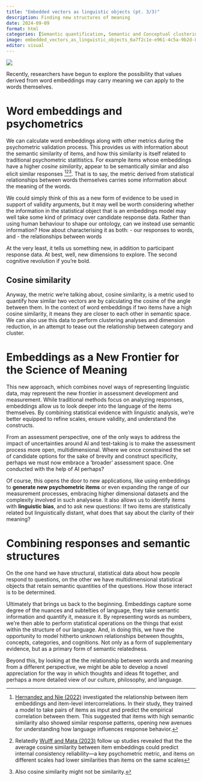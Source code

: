 ```yaml
---
title: "Embedded vectors as linguistic objects (pt. 3/3)"
description: Finding new structures of meaning
date: 2024-09-09
format: html
categories: [Semantic quantification, Semantic and Conceptual clustering]
image: embedded_vectors_as_linguistic_objects_6a7f2c1e-e961-4c5a-9b2d-85a0ca74bbc5.png
editor: visual
---
```


![](embedded_vectors_as_linguistic_objects_6a7f2c1e-e961-4c5a-9b2d-85a0ca74bbc5.png)

Recently, researchers have begun to explore the possibility that values derived from word embeddings may carry meaning we can apply to the words themselves. 

# Word embeddings and psychometrics 

We can calculate word embeddings along with other metrics during the psychometric validation process. This provides us with information about the semantic similarity of items, and how this similarity is itself related to traditional psychometric statitistics. For example items whose embeddings have a higher _cosine similarity_, appear to be semantically similar and also elicit similar responses [^1][^2][^3]. That is to say, the metric derived from statistical relationships between words themselves carries some information about the meaning of the words. 

We could simply think of this as a new form of evidence to be used in support of validity arguments, but it may well be worth considering whether the information in the statistical object that is an embeddings model may well take some kind of primacy over candidate response data. Rather than using human behaviour to shape our ontology, can we instead use semantic information? How about characterising it as both:
- our responses to words, and 
- the relationships between words 

At the very least, it tells us something new, in addition to participant response data. At best, well, new dimensions to explore. The second cognitive revolution if you're bold. 

## Cosine similarity

Anyway, the metric we're talking about, cosine similarity, is a metric used to quantify how similar two vectors are by calculating the cosine of the angle between them. In the context of word embeddings if two items have a high cosine similarity, it means they are closer to each other in semantic space. We can also use this data to perform clustering analyses and dimension reduction, in an attempt to tease out the relationship between category and cluster.

# Embeddings as a New Frontier for the Science of Meaning

This new approach, which combines novel ways of representing linguistic data, may represent the new frontier in assessment development and measurement. While traditional methods focus on analyzing responses, embeddings allow us to look deeper into the language of the items themselves. By combining statistical evidence with linguistic analysis, we’re better equipped to refine scales, ensure validity, and understand the constructs. 

From an assessment perspective, one of the only ways to address the impact of uncertainties around AI and test-taking is to make the assessment process more open, multidimensional. Where we once constrained the set of candidate options for the sake of brevity and construct specificity, perhaps we must now embrace a 'broader' assessment space. One conducted with the help of AI perhaps?  

Of course, this opens the door to new applications, like using embeddings to **generate new psychometric items** or even expanding the range of our measurement processes, embracing higher dimensional datasets and the complexity involved in such analysese. It also allows us to identify items with **linguistic bias**, and to ask new questions: If two items are statistically related but linguistically distant, what does that say about the clarity of their meaning? 

# Combining responses and semantic structures

On the one hand we have structural, statistical data about how people respond to questions, on the other we have multidimensional statistical objects that retain semantic quantities of the questions. How those interact is to be determined.

Ultimately that brings us back to the beginning. Embeddings capture some degree of the nuances and subtelties of language, they take semantic information and quantify it, measure it. By representing words as numbers, we're then able to perform statistical operations on the things that exist within the structure of our language. And, in doing this, we have the opportunity to model hitherto unknown relationships between thoughts, concepts, categories, and cognitions. Not only as a form of supplementary evidence, but as a primary form of semantic relatedness.  

Beyond this, by looking at the the relationship between words and meaning from a different perspective, we might be able to develop a novel appreciation for the way in which thoughts and ideas fit together, and perhaps a more detailed view of our culture, philosophy, and language. 


[^1]: [Hernandez and Nie (2022)](https://onlinelibrary.wiley.com/doi/full/10.1111/peps.12543) investigated the relationship between item embeddings and item-level intercorrelations. In their study, they trained a model to take pairs of items as input and predict the empirical correlation between them. This suggested that items with high semantic similarity also showed similar response patterns, opening new avenues for understanding how language influences response behavior.
[^2]: Relatedly [Wulff and Mata (2023)](https://osf.io/preprints/psyarxiv/9h7aw) follow up studies revealed that the the average cosine similarity between item embeddings could predict internal consistency reliability—a key psychometric metric, and items on different scales had lower similarities than items on the same scales
[^3]: Also cosine similarity might not be similarity.


